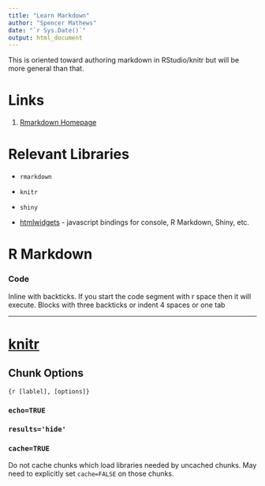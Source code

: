 ```yaml
---
title: "Learn Markdown"
author: "Spencer Mathews"
date: "`r Sys.Date()`"
output: html_document
---
```



This is oriented toward authoring markdown in RStudio/knitr but will be more general than that.



# Links

1. [Rmarkdown Homepage](http://rmarkdown.rstudio.com)


# Relevant Libraries

- `rmarkdown`
- `knitr`
- `shiny`

- [htmlwidgets](http://www.htmlwidgets.org/) - javascript bindings for console, R Markdown, Shiny, etc.


# R Markdown




### Code
Inline with backticks.  If you start the code segment with r space then it will execute.
Blocks with three backticks or indent 4 spaces or one tab


----------------------------------------

# [knitr](http://yihui.name/knitr/)




## Chunk Options

`{r [lablel], [options]}`

### `echo=TRUE`
### `results='hide'`

### `cache=TRUE`
Do not cache chunks which load libraries needed by uncached chunks.
May need to explicitly set `cache=FALSE` on those chunks.



